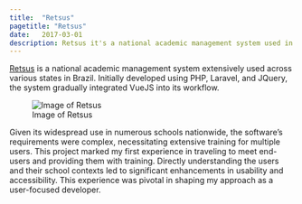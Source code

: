 ```yaml
---
title:  "Retsus"
pagetitle: "Retsus"
date:   2017-03-01
description: Retsus it's a national academic management system used in most states of Brazil
---
```


[Retsus](https://retsus.ufrn.br/login) is a national academic management system extensively 
used across various states in Brazil. Initially developed using PHP, Laravel, and JQuery, 
the system gradually integrated VueJS into its workflow.

![Image of Retsus](retsus.png)

Given its widespread use in numerous schools nationwide, the software's requirements were complex, 
necessitating extensive training for multiple users. This project marked my first experience in 
traveling to meet end-users and providing them with training. Directly understanding the users 
and their school contexts led to significant enhancements in usability and accessibility. 
This experience was pivotal in shaping my approach as a user-focused developer.
